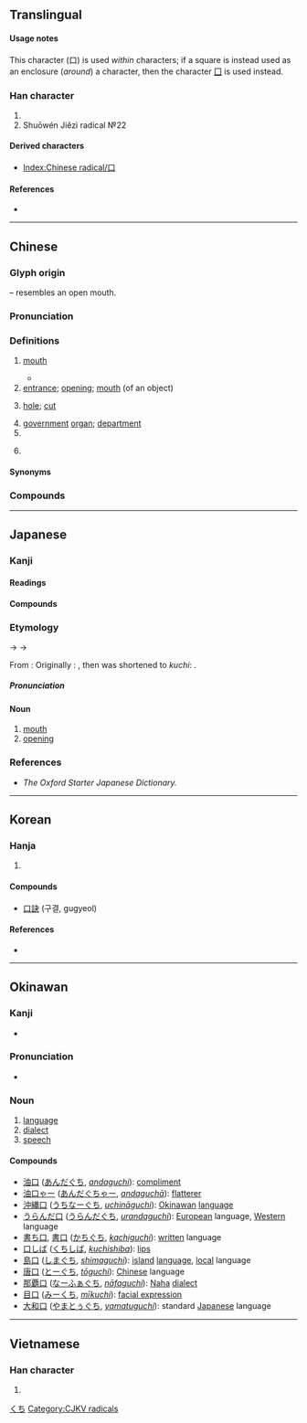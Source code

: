 {{character info/new}}
{{also|[[ロ]] (katakana)|[[ㅁ]] (hangul)|[[囗]] (wéi)}}
==Translingual==
{{stroke order|type=animate}}

====Usage notes====
This character (口) is used ''within'' characters; if a square is instead used as an enclosure (''around'') a character, then the character [[囗]] is used instead.

===Han character===
{{Han char|rn=30|rad=口|as=00|sn=3|four=60000|canj=R}}

# {{mul-kangxi radical-def}}
# Shuōwén Jiězì radical №22

====Derived characters====
* [[Index:Chinese radical/口]]

====References====
* {{Han ref|kx=0171.010|dkj=03227|dj=0379.170|hdz=10566.140|uh=53E3|ud=21475|bh=A466|bd=42086}}

----

==Chinese==
{{zh-forms|alt=𠙵,𠮚}}

===Glyph origin===
{{Han etyl}}
{{liushu|p}} – resembles an open mouth.

===Pronunciation===
{{zh-pron
|m=kǒu
|m-s=kou2/kou3
|m-s_note=kou2 - vernacular; kou3 - literary
|c=hau2
|h=pfs=khiéu/héu
|mn=kháu/káu/xm,zz:khó͘/qz,tw:khió
|mn_note=kháu - vernacular; káu - vernacular (limited, e.g. {{l|zh|啞口}}); khó͘/khió - literary
|mn-t=kao2
|w=2kheu
|mc=y
|oc=y
|ma=y
|cat=n,cls
}}

===Definitions===
{{zh-hanzi}}

# {{lb|zh|anatomy}} [[mouth]] {{zh-mw|c:把}}
#: {{zh-x|漱 漱 你 的 口。|Rinse your '''mouth''' out.}}
#* {{zh-x|這 話 出自 你 的 口，聽來 令人 奇怪。|This sounds strange in your '''mouth'''.}}
# [[entrance]]; [[opening]]; [[mouth]] (of an object)
#: {{zh-x|入口|entrance}}
#: {{zh-x|出口|exit}}
# [[hole]]; [[cut]]
#: {{zh-x|口子{zi}|hole}}
#: {{zh-x|傷口|wound}}
# [[government]] [[organ]]; [[department]]
# {{zh-classifier|[[family]] [[members]], [[population]]s and [[gun]]s}}
# {{zh-classifier|[[bites]] or [[mouthfuls]]}}
#: {{zh-x|我 可以 吃 一 口 嗎？|Can I have a '''bite'''?}}

====Synonyms====
{{zh-dial|嘴}}

===Compounds===
{{zh-der|一口|丁口|三緘其口|上口|下口|乳口|二口蟲|五口通商|井口邊草|交口|京口|人口|人多口雜|伶口俐舌|住口|佛口蛇心|佞口|侈口|信口|倒口|借口|偏口魚|傷口|入口|兩口|冷口冷心|出口|刀口|分房減口|分身減口|切口|利口|刺口|剛口|剪票口|創口|劈口|勒口|動口|北口|叉口|口不應心|口不擇言|口中雌黃|口乖心歪|口乾舌燥|口仇|口令|口伐|口佔|口供|口信|口傳|口兒|口具|口出不遜|口出穢言|口分|口勁|口北|口占|口口聲聲|口吃|口吐珠璣|口吻|口味|口哨|口嘴|口噤|口器|口型|口外|口如懸河|口子|口宣|口密腹劍|口實|口尚乳臭|口屈|口岸|口弦|口強|口形|口彩|口徑|口德|口快|口惠|口感|口愬|口才|口技|口拙|口授|口敕|口是心非|口服|口枯眼澀|口條|口棧|口業|口氣|口水|口沉|口沒遮攔|口沫|口涎|口渴|口滑|口澤|口炎|口無擇言|口無遮攔|口燥唇乾|口燥脣乾|口琴|口甜如蜜|口瘡|口白|口皮|口眼歪斜|口硬|口碑|口磣|口福|口稱|口笛|口答|口算|口籍|口糜|口糧|口紅|口給|口緊|口罩|口義|口耳之學|口耳相傳|口能|口脂|口腔|口腳類|口腹|口臭|口舌|口若懸河|口蓋|口蘑|口號|口蜜腹劍|口血未乾|口袋|口裡|口角|口訣|口訥|口許|口詔|口詞|口試|口誅筆伐|口語|口誤|口誦|口說無憑|口談|口諭|口講指畫|口譯|口賦|口蹄疫|口輕|口輪肌|口辯|口述|口過|口重|口鈍|口錢|口隔心慌|口靜|口音|口順|口頭|口題|口願|口風|口食|口饞|口香糖|口馬|口體之養|口髭|口齒|可口|吃口|吃開口飯|合口|吐口|告口|周口店|咀吸口|售票口|啞口無言|啣口墊背|喜峰口|單口相聲|噴口|噤口|圈口|城垛口|基隆廟口|堂口|壺口瀑布|多口|大口|大沽口|失口|女口|好口|子口|守口如瓶|害口|家口|寸口|封口|對口|小倆口|小口|尺口|山口|岔口|巷口|帶口|幫口|度口|弄口|張口|張舌騙口|得勝口|心伏口伏|心口|心拙口夯|心拙口笨|忌口|怯口|惹口面|應口|懸口|戒口|戶口|打牙訕口|把口|拑口|拗口|拙口笨腮|拙口鈍腮|拙口鈍辭|挂口|捷口|掉嘴口|接口|掩口|提口拔舌|提心在口|插口|揜口葫蘆|搬口|撮口呼|擋口|攙口|收口|改口|放口|啟口|斷口|書口|有口無心|有口無行|有口皆碑|有口難分|有口難言|有口難辨|朱口皓齒|杜口|枉口拔舌|林口|極口|檀口|檔口|歹口|殺口甜|水口|江口|決口|沒口|河口|活口|流口轍|海口|混一口飯|渡口|渦口|港口|滅口|滿口|漱口|灌口二郎|炮口|焰口|爭口|爽口|片口張舌|版口|牙口|牙白口清|牲口|瓶口|甚口|生口|生意口|田駢天口|界口|異口同聲|異口同辭|異口同音|當口|病從口入|病由口入|瘡口|登場口|白口|百口|目呆口咂|目定口呆|目睜口呆|目瞠口哆|目瞪口僵|目瞪口呆|目瞪口歪|眾口一詞|眾口交攻|眾口交薦|眾口交譽|眾口同聲|眾口如一|眾口熏天|眾口稱善|眾口紛紜|眾口鑠金|眾口難調|矢口|破口|礙口|禁口|禍從口出|空口|窗口|笑口常開|笨口拙舌|箝口|糊口|糖舌蜜口|紅口白舌|素口罵人|結口|絕口|統口|緘口|緘舌閉口|縮衣節口|繡口錦心|缺口|羅口|羞口羞腳|群口鑠金|翻口|聲口|肆口|胃口|胸口|脫口|苦口|菜市口|藉口|虎口|虎狼之口|蛇口蜂針|蛇心佛口|蠻口|血口噴人|行口|街口|衝口而出|衝口而發|袖口|裂口|褪口|要口|親口|角口|訊口|討口|訥口|誇口|說口|談天口|論口|講口|讒口|谷口|豁口截舌|費口|賞口飯吃|賣口|赤口毒舌|赤口白舌|走口|趁口|路口|軟口湯|輕口薄舌|轉口|辯口利舌|辯口利辭|通口|進口|逸口|過口|適口|釋口|金口|金舌弊口|鉗口|錦心繡口|鍼口|鎗口|鐵口|門口|閉口奪氣|閉口無言|閉口藏舌|閉口韻|開口|閘口|關口|防寫口|陪口|隘口|隨口|雞口牛後|面方口闊|面闊口方|順口|頓口無言|領口|頭口|風口|食不充口|餬口|饕口饞舌|馬口鐵|騙口張舌|驅口|髯口|鬆口|鬥口|鬼擘口|魚口|鹽醬口|麥口期|黃口|黑口|齊口|龍口}}

{{zh-cat|Beginning}}

----

==Japanese==

===Kanji===
{{ja-kanji|grade=1|rs=口00}}

====Readings====
{{ja-readings
|goon=く
|kanon=こう
|kun=くち-
}}

====Compounds====
{{der5|lang=ja|{{ja-l|口演}}
|{{ja-l|口炎}}
|{{ja-l|口下手}}
|{{ja-l|口可笑}}
|{{ja-l|口火}}
|{{ja-l|口絵}}
|{{ja-l|口外}}
|{{ja-l|口蓋}}
|{{ja-l|口角}}
|{{ja-l|口奇麗}}
|{{ja-l|口気}}
|{{ja-l|口元}}, {{ja-l|口許}}
|{{ja-l|口供}}
|{{ja-l|口琴}}
|{{ja-l|口金}}
|{{ja-l|口吟}}
|{{ja-l|口径}}
|{{ja-l|口軽}}
|{{ja-l|口言葉}}
|{{ja-l|口語}}
|{{ja-l|口々}}, {{ja-l|口口}}
|{{ja-l|口巧者}}
|{{ja-l|口紅}}
|{{ja-l|口腔}}
|{{ja-l|口荒}}
|{{ja-l|口座}}
|{{ja-l|口才}}
|{{ja-l|口三味線}}
|{{ja-l|口耳}}
|{{ja-l|口実}}
|{{ja-l|口車}}
|{{ja-l|口受}}
|{{ja-l|口授}}
|{{ja-l|口臭}}
|{{ja-l|口重}}
|{{ja-l|口述}}
|{{ja-l|口承}}
|{{ja-l|口上}}
|{{ja-l|口唇}}
|{{ja-l|口真似}}
|{{ja-l|口真似}}
|{{ja-l|口説}}
|{{ja-l|口舌}}
|{{ja-l|口先}}
|{{ja-l|口占}}
|{{ja-l|口宣}}
|{{ja-l|口銭}}
|{{ja-l|口前}}
|{{ja-l|口早}}
|{{ja-l|口装}}
|{{ja-l|口達者}}
|{{ja-l|口茶}}
|{{ja-l|口中}}
|{{ja-l|口忠実}}
|{{ja-l|口調}}
|{{ja-l|口笛}}
|{{ja-l|口伝}}
|{{ja-l|口答}}
|{{ja-l|口頭}}
|{{ja-l|口内}}
|{{ja-l|口拍子}}
|{{ja-l|口八丁}}
|{{ja-l|口碑}}
|{{ja-l|口不調法}}
|{{ja-l|口腹}}
|{{ja-l|口吻}}
|{{ja-l|口癖}}
|{{ja-l|口辺}}
|{{ja-l|口返答}}
|{{ja-l|口弁}}
|{{ja-l|口味}}
|{{ja-l|口約}}
|{{ja-l|口裏}}
|{{ja-l|口糧}}
|{{ja-l|口輪}}
|{{ja-l|口論}}
|{{ja-l|口話法}}
|{{ja-l|口脇}}
|{{ja-l|口誦}}
|{{ja-l|蛇口}}
}}

===Etymology===
{{ja-kanjitab|くち|yomi=k}}
{{IPAchar|/kupi<sub>1</sub>mi<sub>1</sub>ti/}} → {{IPAchar|/kuti/}} → {{IPAchar|/kut͡ɕi/}}

From {{etyl|ojp|ja|sort=くち}}: Originally {{ja-r|くひみち|kuimichi}}: {{ja-compound|食い|くい|路|みち|t1=eating|t2=way, path}}, then was shortened to ''kuchi'': {{ja-compound|食う|く.う|霊|ち|t1=to eat|t2=spirit}}. 

=====Pronunciation=====
{{ja-pron|くち|acc=h|y=kun|dev=1|acc_ref=NHK}}

====Noun====
{{ja-noun|くち}}

# [[mouth]]
# [[opening]]

===References===
<references/>
* ''The Oxford Starter Japanese Dictionary.'' {{ISBN|0-19-860197-2}}

[[Category:Japanese basic words|くち]]

----

==Korean==

===Hanja===
{{ko-hanja|hangeul=[[구]]|mr=ku|eumhun=입|ehrv=ip|ehmr=ip|ehy=}}

# {{defn|lang=ko|sort=口00}}

====Compounds====
* [[口訣]] (구결, gugyeol)

====References====
* {{Hanja ref|nav=8216}}

----

==Okinawan==

===Kanji===
{{head|ryu|kanji}}

* {{ja-readings|kun=[[ぐち]] (guchi), [[くち]] (kuchi)}}

===Pronunciation===
* {{IPA|/ɡut͡ɕi/|lang=ryu}}

===Noun===
{{head|ryu|noun|hiragana|ぐち|romaji|guchi}}

# [[language]]
# [[dialect]]
# [[speech]]

====Compounds====
{{top2}}
* [[油口]] ([[あんだぐち]], ''[[andaguchi]]''): [[compliment]]
* [[油口ゃー]] ([[あんだぐちゃー]], ''[[andaguchā]]''): [[flatterer]]
* [[沖縄口]] ([[うちなーぐち]], ''[[uchināguchi]]''): [[Okinawan]] [[language]]
* [[うらんだ口]] ([[うらんだぐち]], ''[[urandaguchi]]''): [[European]] language, [[Western]] language
* [[書ち口]], [[書口]] ([[かちぐち]], ''[[kachiguchi]]''): [[written]] language
* [[口しば]] ([[くちしば]], ''[[kuchishiba]]''): [[lips]]
* [[島口]] ([[しまぐち]], ''[[shimaguchi]]''): [[island]] [[language]], [[local]] language
* [[唐口]] ([[とーぐち]], ''[[tōguchi]]''): [[Chinese]] language
* [[那覇口]] ([[なーふぁぐち]], ''[[nāfaguchi]]''): [[Naha]] [[dialect]]
* [[目口]] ([[みーくち]], ''[[mīkuchi]]''): [[facial expression]]
* [[大和口]] ([[やまとぅぐち]], ''[[yamatuguchi]]''): standard [[Japanese]] language
{{bottom}}

----

==Vietnamese==

===Han character===
{{vi-hantu|khẩu|rs=口00}}

# {{defn|lang=vi|sort=口00}}

[[Category:CJKV radicals]]